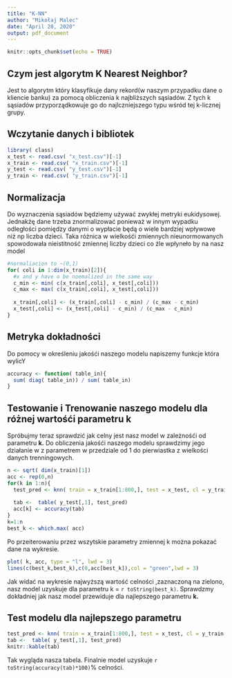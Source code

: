 ```yaml
---
title: "K-NN"
author: "Mikołaj Malec"
date: "April 20, 2020"
output: pdf_document
---
```


```r
knitr::opts_chunk$set(echo = TRUE)
```

## Czym jest algorytm K Nearest Neighbor?

Jest to algorytm który klasyfikuje dany rekord(w naszym przypadku dane o kliencie banku) za pomocą obliczenia k najbliższych sąsiadów.
Z tych k sąsiadów przyporządkowuje go do najlczniejszego typu wśród tej k-licznej grupy.

## Wczytanie danych i bibliotek

```r
library( class)
x_test <- read.csv( "x_test.csv")[-1]
x_train <- read.csv( "x_train.csv")[-1]
y_test <- read.csv( "y_test.csv")[-1]
y_train <- read.csv( "y_train.csv")[-1]
```

## Normalizacja

Do wyznaczenia sąsiadów będziemy używać zwykłej metryki eukidysowej. 
Jednakżę dane trzeba znormalizować ponieważ w innym wypadku odległości pomiędzy danymi o wypłacie będą o wiele bardziej wpływowe niż np liczba dzieci.
Taka różnica w wielkośći zmiennych nieunormowanych spowodowała  nieistitność zmiennej liczby dzieci co źle wpłyneło by na nasz model

```r
#normaliacion to ~(0,1)
for( coli in 1:dim(x_train)[2]){
  #x and y have o be noemalized in the same way
  c_min <- min( c(x_train[,coli], x_test[,coli]))
  c_max <- max( c(x_train[,coli], x_test[,coli]))
  
  x_train[,coli] <- (x_train[,coli] - c_min) / (c_max - c_min)
  x_test[,coli] <- (x_test[,coli] - c_min) / (c_max - c_min)
}
```

## Metryka dokładności

Do pomocy w określeniu jakośći naszego modelu napiszemy funkcje która wylicY 

```r
accuracy <- function( table_in){
  sum( diag( table_in)) / sum( table_in)
}
```

## Testowanie i Trenowanie naszego modelu dla różnej wartośći parametru **k**

Spróbujmy teraz sprawdzić jak celny jest nasz model w zależnośći od parametru **k.**
Do obliczenia jakośći naszego modelu sprawdzimy jego działanie w z parametrem w przedziale od 1 do pierwiastka z wielkości danych trenningowych.

```r
n <- sqrt( dim(x_train)[1]) 
acc <- rep(0,n)
for(k in 1:n){
  test_pred <- knn( train = x_train[1:800,], test = x_test, cl = y_train[1:800,], k=k)
  
  tab <-  table( y_test[,1], test_pred)
  acc[k] <- accuracy(tab)
}
k=1:n
best_k <- which.max( acc)
```

Po przeiterowaniu przez wszytskie parametry zmiennej k można pokazać dane na wykresie.


```r
plot( k, acc, type = "l", lwd = 3)
lines(c(best_k,best_k),c(0,acc[best_k]),col = "green",lwd = 3)
```

Jak widać na wykresie najwyższą wartość celności ,zaznaczoną na zielono, nasz model uzyskuje dla parametru k = `r toString(best_k)`.
Sprawdzmy dokładniej jak nasz model przewiduje dla najlepszego parametru **k.** 

## Test modelu dla najlepszego parametru

```r
test_pred <- knn( train = x_train[1:800,], test = x_test, cl = y_train[1:800,], k=best_k)
tab <-  table( y_test[,1], test_pred)
knitr::kable(tab)
```

Tak wygląda nasza tabela. Finalnie model uzyskuje `r toString(accuracy(tab)*100)`% celności.